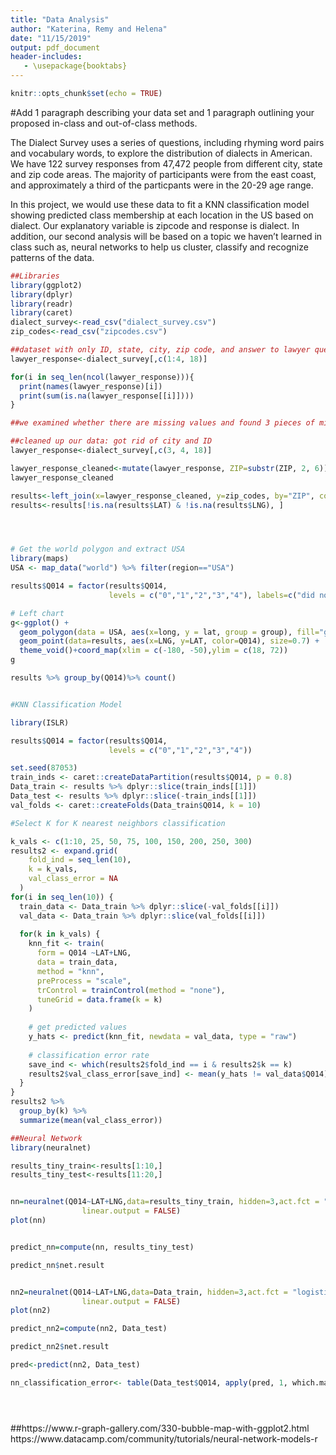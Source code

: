 ```yaml
---
title: "Data Analysis"
author: "Katerina, Remy and Helena"
date: "11/15/2019"
output: pdf_document 
header-includes:
   - \usepackage{booktabs}
---
```


```r
knitr::opts_chunk$set(echo = TRUE)
```
#Add 1 paragraph describing your data set and 1 paragraph outlining your proposed in-class and out-of-class methods.

The Dialect Survey uses a series of questions, including rhyming word pairs and vocabulary words, to explore the distribution of dialects in American. We have 122 survey responses from 47,472 people from different city, state and zip code areas. The majority of participants were from the east coast, and approximately a third of the particpants were in the 20-29 age range.

In this project, we would use these data to fit a KNN classification model showing predicted class membership at each location in the US based on dialect. Our explanatory variable is zipcode and response is dialect. In addition, our second analysis will be based on a topic we haven't learned in class such as, neural networks to help us cluster, classify and recognize patterns of the data.  

```r
##Libraries
library(ggplot2)
library(dplyr)
library(readr)
library(caret)
dialect_survey<-read_csv("dialect_survey.csv")
zip_codes<-read_csv("zipcodes.csv")

##dataset with only ID, state, city, zip code, and answer to lawyer question
lawyer_response<-dialect_survey[,c(1:4, 18)]

for(i in seq_len(ncol(lawyer_response))){
  print(names(lawyer_response)[i])
  print(sum(is.na(lawyer_response[[i]])))
}

##we examined whether there are missing values and found 3 pieces of missing data for state, and 537 for city. However, there are no missing data values for zip code. We will use zip code as our explanatory variable.

##cleaned up our data: got rid of city and ID
lawyer_response<-dialect_survey[,c(3, 4, 18)]

lawyer_response_cleaned<-mutate(lawyer_response, ZIP=substr(ZIP, 2, 6))
lawyer_response_cleaned

results<-left_join(x=lawyer_response_cleaned, y=zip_codes, by="ZIP", copy=FALSE)
results<-results[!is.na(results$LAT) & !is.na(results$LNG), ]




# Get the world polygon and extract USA
library(maps)
USA <- map_data("world") %>% filter(region=="USA")

results$Q014 = factor(results$Q014,
                      levels = c("0","1","2","3","4"), labels=c("did not respond", "pronounced like 'boy' ", "pronounced like 'saw'", "use both interchangeably", "I don't know"))

# Left chart
g<-ggplot() +
  geom_polygon(data = USA, aes(x=long, y = lat, group = group), fill="grey") +
  geom_point(data=results, aes(x=LNG, y=LAT, color=Q014), size=0.7) + 
  theme_void()+coord_map(xlim = c(-180, -50),ylim = c(18, 72))
g

results %>% group_by(Q014)%>% count()


#KNN Classification Model

library(ISLR)

results$Q014 = factor(results$Q014,
                      levels = c("0","1","2","3","4"))

set.seed(87053)
train_inds <- caret::createDataPartition(results$Q014, p = 0.8)
Data_train <- results %>% dplyr::slice(train_inds[[1]])
Data_test <- results %>% dplyr::slice(-train_inds[[1]])
val_folds <- caret::createFolds(Data_train$Q014, k = 10)

#Select K for K nearest neighbors classification 

k_vals <- c(1:10, 25, 50, 75, 100, 150, 200, 250, 300)
results2 <- expand.grid(
    fold_ind = seq_len(10),
    k = k_vals,
    val_class_error = NA
  )
for(i in seq_len(10)) {
  train_data <- Data_train %>% dplyr::slice(-val_folds[[i]])
  val_data <- Data_train %>% dplyr::slice(val_folds[[i]])
  
  for(k in k_vals) {
    knn_fit <- train(
      form = Q014 ~LAT+LNG,
      data = train_data,
      method = "knn",
      preProcess = "scale",
      trControl = trainControl(method = "none"),
      tuneGrid = data.frame(k = k)
    )
    
    # get predicted values
    y_hats <- predict(knn_fit, newdata = val_data, type = "raw")
  
    # classification error rate
    save_ind <- which(results2$fold_ind == i & results2$k == k)
    results2$val_class_error[save_ind] <- mean(y_hats != val_data$Q014)
  }
}
results2 %>%
  group_by(k) %>%
  summarize(mean(val_class_error))

##Neural Network
library(neuralnet)

results_tiny_train<-results[1:10,]
results_tiny_test<-results[11:20,]


nn=neuralnet(Q014~LAT+LNG,data=results_tiny_train, hidden=3,act.fct = "logistic",
                linear.output = FALSE)
plot(nn)


predict_nn=compute(nn, results_tiny_test)

predict_nn$net.result


nn2=neuralnet(Q014~LAT+LNG,data=Data_train, hidden=3,act.fct = "logistic",
                linear.output = FALSE)
plot(nn2)

predict_nn2=compute(nn2, Data_test)

predict_nn2$net.result

pred<-predict(nn2, Data_test)

nn_classification_error<- table(Data_test$Q014, apply(pred, 1, which.max))





```

##https://www.r-graph-gallery.com/330-bubble-map-with-ggplot2.html
https://www.datacamp.com/community/tutorials/neural-network-models-r
